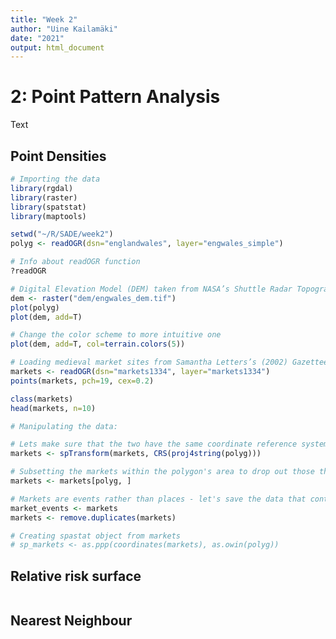 ```yaml
---
title: "Week 2"
author: "Uine Kailamäki"
date: "2021"
output: html_document
---
```



# 2: Point Pattern Analysis

Text

## Point Densities

```r
# Importing the data
library(rgdal)
library(raster)
library(spatstat)
library(maptools)

setwd("~/R/SADE/week2")
polyg <- readOGR(dsn="englandwales", layer="engwales_simple")

# Info about readOGR function
?readOGR

# Digital Elevation Model (DEM) taken from NASA’s Shuttle Radar Topography Mission data
dem <- raster("dem/engwales_dem.tif")
plot(polyg)
plot(dem, add=T)

# Change the color scheme to more intuitive one
plot(dem, add=T, col=terrain.colors(5))

# Loading medieval market sites from Samantha Letters’s (2002) Gazetteer of Markets and Fairs in England and Wales to 1516.
markets <- readOGR(dsn="markets1334", layer="markets1334")
points(markets, pch=19, cex=0.2)

class(markets)
head(markets, n=10)

# Manipulating the data: 

# Lets make sure that the two have the same coordinate reference system (CRS) by taking the polygon’s CRS and applying it to the markets.
markets <- spTransform(markets, CRS(proj4string(polyg)))

# Subsetting the markets within the polygon's area to drop out those that fall outside of its borders
markets <- markets[polyg, ]

# Markets are events rather than places - let's save the data that contains duplicates as "market_events" and then remove duplicates from "markets"
market_events <- markets
markets <- remove.duplicates(markets)

# Creating spastat object from markets
# sp_markets <- as.ppp(coordinates(markets), as.owin(polyg))


```

## Relative risk surface

```r


```

## Nearest Neighbour

```r


```